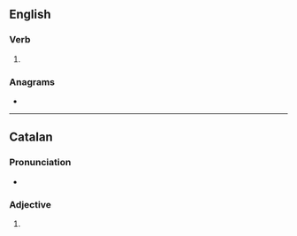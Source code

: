 ==English==

===Verb===
{{head|en|verb form}}

# {{en-third-person singular of|sever}}

===Anagrams===
* {{anagrams|en|a=eerssv|'verses|Esvres|Sèvres|serves|verses}}

----

==Catalan==

===Pronunciation===
* {{ca-IPA|é}}

===Adjective===
{{head|ca|adjective form}}

# {{adj form of|ca|sever||m|p}}